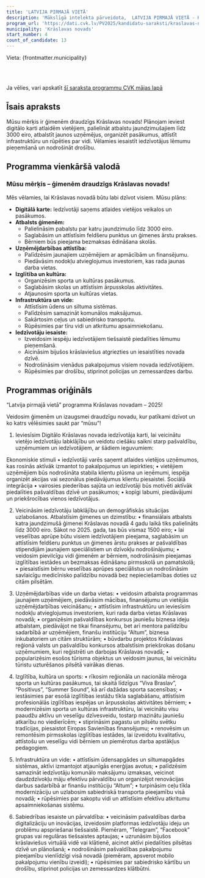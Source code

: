 ```yaml
---
title: 'LATVIJA PIRMAJĀ VIETĀ'
description: 'Mākslīgā intelekta pārveidota,  LATVIJA PIRMAJĀ VIETĀ - Krāslavas novads programma vienkāršā valodā'
program_url: 'https://dati.cvk.lv/PV2025/kandidatu-saraksti/kraslavas-novads/latvija-pirmaja-vieta'
municipality: 'Krāslavas novads'
start_number: 4
count_of_candidate: 13
---
```



Vieta: {frontmatter.municipality}<br/>

<Badge text="Digitālā Krāslavas novada karte" variant="note" size="small" /> <Badge text="Ģimeņu atbalsts un dzimstība" variant="note" size="small" /> <Badge text="Uzņēmējdarbības atbalsts" variant="note" size="small" /> <Badge text="Izglītības un kultūras pasākumi" variant="note" size="small" /> <Badge text="Infrastruktūras attīstība" variant="note" size="small" />

<br/><br/> 

<Card title='Šis ir mākslīga intelekta ģenerēts apraksts' icon='starlight'>
    Ja vēlies, vari apskatīt <a href={frontmatter.program_url} target='_blank'>šī saraksta programmu CVK mājas lapā</a>
    </Card>

## Īsais apraksts

Mūsu mērķis ir ģimenēm draudzīgs Krāslavas novads! Plānojam ieviest digitālo karti atlaidēm vietējiem, palielināt atbalstu jaundzimušajiem līdz 3000 eiro, atbalstīt jaunos uzņēmējus, organizēt pasākumus, attīstīt infrastruktūru un rūpēties par vidi. Vēlamies iesaistīt iedzīvotājus lēmumu pieņemšanā un nodrošināt drošību.

## Programma vienkāršā valodā

### Mūsu mērķis – ģimenēm draudzīgs Krāslavas novads!

Mēs vēlamies, lai Krāslavas novadā būtu labi dzīvot visiem. Mūsu plāns:

*   **Digitālā karte:** Iedzīvotāji saņems atlaides vietējos veikalos un pasākumos.
*   **Atbalsts ģimenēm:**
    *   Palielināsim pabalstu par katru jaundzimušo līdz 3000 eiro.
    *   Saglabāsim un attīstīsim feldšeru punktus un ģimenes ārstu prakses.
    *   Bērniem būs pieejama bezmaksas ēdināšana skolās.
*   **Uzņēmējdarbības attīstība:**
    *   Palīdzēsim jaunajiem uzņēmējiem ar apmācībām un finansējumu.
    *   Piedāvāsim nodokļu atvieglojumus investoriem, kas rada jaunas darba vietas.
*   **Izglītība un kultūra:**
    *   Organizēsim sporta un kultūras pasākumus.
    *   Saglabāsim skolas un attīstīsim ārpusskolas aktivitātes.
    *   Atjaunosim sporta un kultūras vietas.
*   **Infrastruktūra un vide:**
    *   Attīstīsim ūdens un siltuma sistēmas.
    *   Palīdzēsim samazināt komunālos maksājumus.
    *   Sakārtosim ceļus un sabiedrisko transportu.
    *   Rūpēsimies par tīru vidi un atkritumu apsaimniekošanu.
*   **Iedzīvotāju iesaiste:**
    *   Izveidosim iespēju iedzīvotājiem tiešsaistē piedalīties lēmumu pieņemšanā.
    *   Aicināsim bijušos krāslaviešus atgriezties un iesaistīties novada dzīvē.
    *   Nodrošināsim vienādus pakalpojumus visiem novada iedzīvotājiem.
    *   Rūpēsimies par drošību, stiprinot policijas un zemessardzes darbu.

## Programmas oriģināls

“Latvija pirmajā vietā” programma Krāslavas novadam – 2025!

Veidosim ģimenēm un izaugsmei draudzīgu novadu, kur patīkami dzīvot un ko katrs vēlēsimies saukt par “mūsu”!

1. Ieviesīsim Digitālo Krāslavas novada iedzīvotāja karti, lai veicinātu vietējo iedzīvotāju labklājību un veidotu ciešāku saikni starp pašvaldību, uzņēmumiem un iedzīvotājiem, ar šādiem ieguvumiem:

Ekonomiskie stimuli
• iedzīvotāji varēs saņemt atlaides vietējos uzņēmumos, kas rosinās aktīvāk izmantot to pakalpojumus un iepirkties;
• vietējiem uzņēmējiem būs nodrošināta stabila klientu plūsma un ieņēmumi, iespēja organizēt akcijas vai sezonālus piedāvājumus klientu piesaistei.
Sociālā integrācija
• vairosies piederības sajūta un iedzīvotāji būs motivēti aktīvāk piedalīties pašvaldības dzīvē un pasākumos;
• kopīgi labumi, piedāvājumi un priekšrocības vienos iedzīvotājus.

2. Veicināsim iedzīvotāju labklājību un demogrāfiskās situācijas uzlabošanos. Atbalstīsim ģimenes un dzimstību:
• finansiālais atbalsts katra jaundzimušā ģimenei Krāslavas novadā 4 gadu laikā tiks palielināts līdz 3000 eiro. Sākot no 2025. gada, tas būs vismaz 1500 eiro;
• lai veselības aprūpe būtu visiem iedzīvotājiem pieejama, saglabāsim un attīstīsim feldšeru punktus un ģimenes ārstu prakses ar pašvaldības stipendijām jaunajiem speciālistiem un dzīvokļu nodrošinājumu;
• veidosim pievilcīgu vidi ģimenēm ar bērniem, nodrošināsim pieejamas izglītības iestādes un bezmaksas ēdināšanu pirmsskolā un pamatskolā;
• piesaistīsim bērnu veselības aprūpes speciālistus un nodrošināsim savlaicīgu medicīnisko palīdzību novadā bez nepieciešamības doties uz citām pilsētām.

3. Uzņēmējdarbības vide un darba vietas:
• veidosim atbalsta programmas jaunajiem uzņēmējiem, piedāvāsim mācības, finansējumu un vietējās uzņēmējdarbības veicināšanu;
• attīstīsim infrastruktūru un ieviesīsim nodokļu atvieglojumus investoriem, kuri rada darba vietas Krāslavas novadā;
• organizēsim pašvaldības konkursus jauniešu biznesa ideju atbalstam, piedāvājot ne tikai finansējumu, bet arī mentora palīdzību sadarbībā ar uzņēmējiem, finanšu institūciju “Altum”, biznesa inkubatoriem un citām struktūrām;
• būvdarbu projektos Krāslavas reģionā valsts un pašvaldību konkursos atbalstīsim priekšrokas došanu uzņēmumiem, kuri reģistrēti un darbojas Krāslavas novadā;
• popularizēsim esošos tūrisma objektus un veidosim jaunus, lai veicinātu tūristu uzturēšanos pilsētā vairākas dienas.

4. Izglītība, kultūra un sports:
• rīkosim reģionāla un nacionāla mēroga sporta un kultūras pasākumus, tai skaitā līdzīgus “Viva Braslav”, “Positivus”, “Summer Sound”, kā arī dažādas sporta sacensības;
• iestāsimies par esošā izglītības iestāžu tīkla saglabāšanu, attīstīsim profesionālās izglītības iespējas un ārpusskolas aktivitātes bērniem;
• modernizēsim sporta un kultūras infrastruktūru, lai veicinātu visu paaudžu aktīvu un veselīgu dzīvesveidu, tostarp mazinātu jauniešu atkarību no viedierīcēm;
• stiprināsim pagastu un pilsētu svētku tradīcijas, piesaistot Eiropas Savienības finansējumu;
• renovēsim un remontēsim pirmsskolas izglītības iestādes, lai izveidotu kvalitatīvu, attīstošu un veselīgu vidi bērniem un piemērotus darba apstākļus pedagogiem.

5. Infrastruktūra un vide:
• attīstīsim ūdensapgādes un siltumapgādes sistēmas, aktīvi izmantojot atjaunīgās enerģijas avotus;
• palīdzēsim samazināt iedzīvotāju komunālo maksājumu izmaksas, veicinot daudzdzīvokļu māju efektīvu pārvaldību un organizējot renovācijas darbus sadarbībā ar finanšu institūciju “Altum”;
• turpināsim ceļu tīkla modernizāciju un uzlabosim sabiedriskā transporta pieejamību visā novadā;
• rūpēsimies par sakoptu vidi un attīstīsim efektīvu atkritumu apsaimniekošanas sistēmu.

6. Sabiedrības iesaiste un pārvaldība:
• veicināsim pašvaldības darba digitalizāciju un inovācijas, izveidosim platformas iedzīvotāju ideju un problēmu apspriešanai tiešsaistē. Piemēram, “Telegram”, “Facebook” grupas vai regulāras tiešsaistes aptaujas;
• uzrunāsim bijušos krāslaviešus virtuālā vidē vai klātienē, aicinot aktīvi piedalīties pilsētas dzīvē un plānošanā;
• nodrošināsim pašvaldības pakalpojumu pieejamību vienlīdzīgi visā novadā (piemēram, apsverot mobilo pakalpojumu vienību izveidi);
• rūpēsimies par sabiedrisko kārtību un drošību, stiprinot policijas un zemessardzes klātbūtni.

